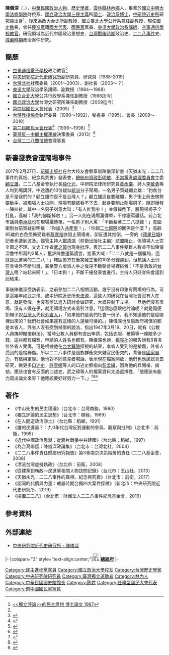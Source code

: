 {{Infobox officeholder
|姓名=陳儀深<br>Chen Yi-shen
| image = Chen_Yi-shen.jpg
| order1 ={{ROC|國史館}}第10任館長
| term_start1 = 2019年7月10日
| term_end1 = 
|president1=[[蔡英文|蔡英文]] 
|predecessor1 =[[吳密察|吳密察]]（正任）<br />[[何智霖|何智霖]]（代理）
|period= 
|sex=男
|party={{Dpp}}
|otherparty={{KMT}}（－1991年4月24日）<ref>[https://ntuhistoryacademic.medium.com/%E9%80%9A%E9%81%94%E6%96%BC%E5%AD%B8%E8%A1%93%E8%88%87%E6%94%BF%E6%B2%BB%E4%B9%8B%E9%96%93-42682015b42f 通達於學術與政治之間：採訪陳儀深老師]，國立臺灣大學歷史系學會學術部</ref>
|nationality={{ROC}}
|Native place=
|date of birth={{birth date and age|1954|2|18}}
|place of birth={{ROC|臺灣省}}[[雲林縣|雲林縣]][[林內鄉|林內鄉]]
|spouse = 邱美利
|date of death=
|place of death=
|educate=
* [[國立斗六高級中學|省立斗六中學]]初中部<ref>{{Cite web|url = https://history.tlshaa.org.tw/content.php?s_code=16&m_code=4&id=455|title = 陳儀深先生（第21屆畢業傑出校友）|author = 國立斗六高中校史館|accessdate = 2020-08-15|archive-date = 2019-12-30|archive-url = https://web.archive.org/web/20191230180837/http://history.tlshaa.org.tw/content.php?s_code=16&m_code=4&id=455|dead-url = no}}</ref>
* [[國立嘉義高級中學|省立嘉義中學]]高中部
* [[國立中興大學法商學院|國立中興大學法商學院]]財稅系（今[[國立臺北大學|國立臺北大學]]財政系）學士<ref name="中山先生">《中山先生的民主理論》作者介紹</ref>
* [[國立政治大學|國立政治大學]][[三民主義|三民主義]][[研究所|研究所]]（今[[國立政治大學|國立政治大學]]國家發展研究所）碩士
* 國立政治大學政治系博士
| past = 
*[[空軍航空技術學院|空軍通信電子學校]]教官
*[[中央研究院近代史研究所|中央研究院近代史研究所]]副研究員、研究員<br><span style="color: blue;">（1988年－2019年6月30日）</span>
*[[東吳大學_(臺灣)|東吳大學]]政治學系講師、副教授<br><span style="color: blue;">（1984年－1988年）</span>
*[[1996年中華民國國民大會代表選舉|第三屆國民大會代表]]<br><span style="color: blue;">（1996年－1998年）</span>
*[[2005年中華民國國民大會代表選舉|第四屆國民大會代表]]<br><span style="color: blue;">（2005年）</span>
*[[台灣教授協會|台灣教授協會]]會長<br><span style="color: blue;">（2009年－2010年）</span>
*[[國史館|國史館]]第十任館長<br><span style="color: blue;">（2019年7月1日－）</span>
*國立政治大學臺灣史研究所副教授
*國立臺北大學公共行政暨政策系兼任副教授
}}
'''陳儀深'''（{{lang-en|Chen Yi-shen}}，{{bd|1954年|2月18日||}}），[[中華民國|中華民國]][[政治人物|政治人物]]、[[歷史|歷史]][[學者|學者]]，[[雲林縣|雲林縣]][[林內鄉|林內鄉]]人，畢業於[[國立中興大學法商學院|國立中興大學法商學院]]財稅系、[[國立政治大學|國立政治大學]][[三民主義|三民主義]]所[[碩士|碩士]]、[[政治系|政治系]][[博士|博士]]，[[中央研究院近代史研究所|中研院近史所]]研究員出身<ref>[http://handle.ncl.edu.tw/11296/ndltd/70576302274443544944 <<獨立評論>>的民主思想 博士論文 1987]</ref>，後來為政大台史所副教授、[[國立臺北大學|國立臺北大學]]公行系兼任副教授，現任[[國史館|國史館]]長，曾任[[民進黨|民進黨]]籍[[國大代表|國大代表]]、[[中國國民黨|國民黨]]黨員、[[東吳大學|東吳大學]][[政治系|政治系]][[講師|講師]]、[[中華民國空軍|空軍]][[空軍航空技術學院|通信學校]][[教官|教官]]，研究領域為近代中國政治思想史、[[台灣戰後時期|台灣戰後時期]]政治史、[[二二八事件|二二八事件]]史、[[戒嚴時期|戒嚴時期]]政治案件研究。

==簡歷==
*[[空軍航空技術學院|空軍通信電子學校]]政治教官<ref name="中山先生" />
*[[中央研究院近代史研究所|中央研究院近代史研究所]]副研究員、研究員（1988-2019）
*[[台灣北社|台灣北社]]社務委員（2001～2003）、副社長（2003～？）
*[[東吳大學_(臺灣)|東吳大學]]政治學系講師、副教授（1984～1988）
*[[國立台北大學|國立台北大學]]公共行政學系兼任副教授（1988迄今）
*[[國立政治大學|國立政治大學]]台灣史研究所兼任副教授（2009迄今）
*[[2005年中華民國國民大會代表選舉|第四屆國民大會代表]]（2005）<ref>{{Cite web |url=http://ebulletin.cec.gov.tw/%E9%81%B8%E8%88%89/%E5%9C%8B%E5%A4%A7%E4%BB%A3%E8%A1%A8/94%E5%B9%B4/%E5%9C%8B%E5%A4%A7%E7%AC%AC%E5%9B%9B%E5%B1%86.pdf |title=台灣團結聯盟不分區代表 排名第2順位 |access-date=2019-11-16 |archive-url=https://web.archive.org/web/20190502054403/http://ebulletin.cec.gov.tw/%E9%81%B8%E8%88%89/%E5%9C%8B%E5%A4%A7%E4%BB%A3%E8%A1%A8/94%E5%B9%B4/%E5%9C%8B%E5%A4%A7%E7%AC%AC%E5%9B%9B%E5%B1%86.pdf |archive-date=2019-05-02 |dead-url=yes }}</ref>
*[[台灣教授協會|台灣教授協會]]執行委員（1990～1992）、秘書長（1995）、會長（2009～2010）
*[[1996年中華民國國民大會代表選舉|第三屆國民大會代表]]<ref>{{Cite web |url=http://ebulletin.cec.gov.tw/%E9%81%B8%E8%88%89/%E5%9C%8B%E5%A4%A7%E4%BB%A3%E8%A1%A8/85%E5%B9%B4/02%E5%85%A8%E5%9C%8B%E4%B8%8D%E5%88%86%E5%8D%80%E5%8F%8A%E5%83%91%E5%B1%85%E5%9C%8B%E5%A4%96%E5%9C%8B%E6%B0%91/00%E5%85%A8%E5%9C%8B%E4%B8%8D%E5%88%86%E5%8D%80%E5%8F%8A%E5%83%91%E5%B1%85%E5%9C%8B%E5%A4%96%E5%9C%8B%E6%B0%91%E5%9C%8B%E5%A4%A7%E4%BB%A3%E8%A1%A8.pdf |title=民進黨不分區代表 排名第11順位 |access-date=2020-03-06 |archive-url=https://web.archive.org/web/20190502065325/http://ebulletin.cec.gov.tw/%E9%81%B8%E8%88%89/%E5%9C%8B%E5%A4%A7%E4%BB%A3%E8%A1%A8/85%E5%B9%B4/02%E5%85%A8%E5%9C%8B%E4%B8%8D%E5%88%86%E5%8D%80%E5%8F%8A%E5%83%91%E5%B1%85%E5%9C%8B%E5%A4%96%E5%9C%8B%E6%B0%91/00%E5%85%A8%E5%9C%8B%E4%B8%8D%E5%88%86%E5%8D%80%E5%8F%8A%E5%83%91%E5%B1%85%E5%9C%8B%E5%A4%96%E5%9C%8B%E6%B0%91%E5%9C%8B%E5%A4%A7%E4%BB%A3%E8%A1%A8.pdf |archive-date=2019-05-02 |dead-url=yes }}</ref>（1996～1998）<ref>{{Cite web |url=http://www.mh.sinica.edu.tw/MHWeb/UserDetail.aspx?userID=85&mid=16&tmid=2 |title=中央研究院近代史研究所 - 陳儀深 |accessdate=2017-02-23 |archive-date=2017-02-23 |archive-url=https://web.archive.org/web/20170223214200/http://www.mh.sinica.edu.tw/MHWeb/UserDetail.aspx?userID=85&mid=16&tmid=2 |dead-url=no }}</ref>
*[[臺灣反一中顧主權連線|臺灣反一中顧主權連線]]決策委員（2013）<ref>{{cite news| language = zh-hk| author = 黃筱筠| coauthors = | url = http://mag.chinareviewnews.com/doc/1025/1/6/6/102516618.html| title = 獨派宣布成立反一中連線 抗議民進黨親中| work = | publisher = 中評社| pages = | date = 2013-04-26| accessdate = 2015-01-04| archive-date = 2015-01-04| archive-url = https://web.archive.org/web/20150104100114/http://mag.chinareviewnews.com/doc/1025/1/6/6/102516618.html| dead-url = no}}</ref>
*[[台灣二二八關懷總會|台灣二二八關懷總會]]理事長

==新書發表會遭鬧場事件==
2017年2月27日，[[前衛出版社|前衛出版社]]在台大校友會館舉辦陳儀深新書《天猶未光：二二八事件的真相、紀念與究責》發表會，[[中華民國總統府資政|總統府資政]][[彭明敏|彭明敏]]、[[不當黨產處理委員會|不當黨產處理委員會]]主委[[顧立雄|顧立雄]]，二二八基金會執行長[[薛化元|薛化元]]，中研院法律所研究員[[黃丞儀|黃丞儀]]、詩人[[李敏勇|李敏勇]]等人均到場講評，中途遭約10位疑似[[統派|統派]]分子鬧場，一名男子質疑顧立雄：「釣魚台是不是我們的？顧立雄你是不是台灣人？」顧立雄逕自要離開，男子衝上前去做勢要動手，被現場人士拉開。現場有聽眾看不下去，起身要制止鬧場男子，隨即爆發一陣拉扯，其中一名男子刻意大叫：「有人推我啦！」並假摔倒下，將現場椅子全打亂，高喊：「我的腳斷掉啦！」另一人則在現場灑傳單，不停謾罵髒話。前台北市議員[[李承龍|李承龍]]也在現場灑傳單。一名男子則大罵：「不斷藉著二二八提錢！」意圖衝到台前質疑彭明敏：「你加入[[共產黨|共產黨]]！」、「你跟[[二七部隊|二七部隊]]的關係是什麼？」高齡85歲的白色恐怖受難者[[蔡寬裕|蔡寬裕]]欲阻止鬧場者，卻反遭其推倒，一旁的《[[蘋果日報_(台灣)|蘋果日報]]》記者也遭到波及。儘管主持人[[鄭清鴻|鄭清鴻]]（前衛出版社主編）試圖阻止，但鬧場人士完全置之不理。文史工作者[[武之璋|武之璋]]也現身批評，表示二二八事件受難人數並不如陳儀深書中所寫的2萬人，批評陳書連篇謊言，接著大喊：「二二八就是一個騙局，這就是民進黨的二二八！」轄區警方在衝突發生後約10多分鐘趕到，但抗議人士仍在會場外不斷叫囂，甚至警方增派人手之後還不斷朝會場裡挑釁：「不是勇敢的[[台灣人|台灣人]]嗎？站起來啊！」、「日本狗！」不斷干擾發表會進行，主持人只好宣佈會議到此結束。

事後陳儀深受訪表示，之前參加二二八相關活動，幾乎沒有印象有鬧場的行為。可是這幾年如武之璋、或中研院近史所[[朱浤源|朱浤源]]，這些人的研究在台灣社會沒有人在意，就是發洩，也沒有辦法進入研討會做研究，大概只剩下立場。一旦他們沒有市場、沒有人很在乎，就用鬧場方式來吸引注意。「這個怎麼跟他討論呢？就是隨便扣帽子說[[本省人|台灣人]]先殺[[外省人|外省人]]」，「如果他們是我們社會一份子，我不知道他們是從哪裡出來的？我們社會如果還有這樣的人還蠻可憐的。」陳儀深也反駁政府補償的都是本省人，外省人沒有受到補償的說法，指出1947年3月19、20日，就有《公教人員撫卹賠償辦法》，當時公教人員都有提出申請，包括衣服、被褥等一條賠多少錢，這些都有檔案，申請的人姓名也都有。陳儀深也說，[[楊亮功|楊亮功]]的報告說有8百多位外省人受傷，可是根據他在[[台大醫院|台大醫院]]探視的結果，本省人受到的是槍傷，外省人受到的是棍棒傷。所以二二八事件是個族群衝突夾雜官民衝突的，背後是[[國家暴力|國家暴力]]，有槍與軍隊。他也對不同意見者喊話，表示現在檔案開放，他們也應該認真去研究，做更多[[口述歷史|口述史]]，[[許雪姬|許雪姬]]等人的口述史都指向[[彭孟緝|彭孟緝]]，因為他的兵開槍、搶劫，應該也會有反面的口述史。武之璋等人的檔案資料太過選擇性，「他應該有能力寫出論文來呀？他應該要好好努力一下。」<ref>{{cite news|url=http://www.peoplenews.tw/news/e360ac46-262c-4a72-9089-96bc9651255e|title=228新書發表會遭暴力鬧場　統派假摔哥推倒85歲老受難者|author=唐詩|publisher=[[民報_(2014年)|民報]]|date=2017-02-27|language=zh-tw|accessdate=2017-02-27|archive-date=2017-02-27|archive-url=https://web.archive.org/web/20170227232017/http://www.peoplenews.tw/news/e360ac46-262c-4a72-9089-96bc9651255e|dead-url=no}}</ref><ref>{{cite news|url=http://www.appledaily.com.tw/realtimenews/article/new/20170227/1065185/|title=真相不同調　二二八新書發表會變全武行|author=陳雅芃|publisher=《[[蘋果日報_(台灣)|蘋果日報]]》|date=2017-02-27|language=zh-tw|accessdate=2017-02-27|archive-date=2017-03-01|archive-url=https://web.archive.org/web/20170301193343/http://www.appledaily.com.tw/realtimenews/article/new/20170227/1065185|dead-url=no}}</ref><ref>{{cite news|url=http://newtalk.tw/news/view/2017-02-27/82310|title=228活動遭鬧場 陳儀深：他們只剩發洩、蠻可憐的|author=林朝億|publisher=[[新頭殼|新頭殼]]|date=2017-02-27|language=zh-tw|accessdate=2017-02-27|archive-date=2017-02-27|archive-url=https://web.archive.org/web/20170227080121/http://newtalk.tw/news/view/2017-02-27/82310|dead-url=no}}</ref>

==著作==
*《中山先生的民主理論》（台北市：台灣商務，1980）
*《獨立評論的民主思想》（台北市：聯經，1989）
*《在人間造政治淨土》（台北縣：稻鄉，1991）
*《誰的民進黨？：九0年代台灣反對運動的參與、觀察與批判》（台北市：前衛，1995）
*《近代中國政治思潮：從鴉片戰爭中共建國》（台北縣：稻鄉，1997）
*《為台灣辯護：陳儀深政論集》（台北市：台灣北社，2004）
* 《二二八事件責任歸屬研究報告》第3章南京決策階層的責任 (二二八基金會，2006)
*《漂流台灣虛擬執政》（台北市：前衛，2008）
*《從建黨到執政―民進黨相關人物訪問記錄》（台北市：玉山社，2013）
*《天猶未光：二二八事件的真相、紀念與究責》（台北市：前衛，2017）
*《認同的代價與力量：戒嚴時期台獨四大案件探微》（新北市：中央研究院近代史研究所，2019）
*《拼圖二二八》（台北市：財團法人二二八事件紀念基金會，2019）

==參考資料==
{{reflist}}

== 外部連結 ==
* [http://www.mh.sinica.edu.tw/UserDetail.aspx?userID=85&mid=40&tmid=2  中央研究院近代史研究所 - 陳儀深] {{Wayback|url=http://www.mh.sinica.edu.tw/UserDetail.aspx?userID=85&mid=40&tmid=2 |date=20200714204722 }} 

{{start box}}
{{s-off}}
|-
|colspan="3" style="text-align:center;"|'''[[File:ROC_Office_of_the_President_Emblem.svg|25px]][[中華民國總統府|總統府]]'''
|-
{{s-before|正任：'''[[吳密察|吳密察]]'''<br /><small>[[何智霖|何智霖]]（代理）</small>}}
{{s-title|[[國史館|國史館]]館長<br><small>第十任<br>2019年7月10日－}}
{{s-none|現任}}
{{end box}}
{{任務型國民大會代表}}
{{Authority control}}

[[Category:民主進步黨黨員|Category:民主進步黨黨員]]
[[Category:國立政治大學校友|Category:國立政治大學校友]]
[[Category:台灣歷史學家|Category:台灣歷史學家]]
[[Category:中央研究院研究員|Category:中央研究院研究員]]
[[Category:臺灣獨立運動者|Category:臺灣獨立運動者]]
[[Category:林內人|Category:林內人]]
[[Category:中華民國國史館館長|Category:中華民國國史館館長]]
[[Category:陈姓|Category:陈姓]]
[[Category:任務型國民大會代表|Category:任務型國民大會代表]]
[[Category:前中國國民黨黨員|Category:前中國國民黨黨員]]
